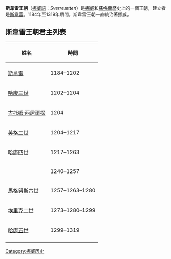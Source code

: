 {{Multiple issues|
{{Expand language|1=en|time=2020-10-11T08:11:33+00:00}}
{{Unreferenced|time=2020-10-11T08:11:33+00:00}}
}}
{{Royal house|
| surname      = 斯韋雷王朝
| parent house = [[吉勒王朝|吉勒王朝]]（宣稱）
| country      = [[挪威|挪威]]、[[蘇格蘭|蘇格蘭]]
| titles       = [[挪威君主列表|挪威國王]]<br>[[蘇格蘭君主列表|蘇格蘭女王]]
| founder      = [[斯韋雷|斯韋雷]]
| founding year= 1184年
| final ruler  = [[哈康五世|哈康五世]]
| dissolution  = 1319年
}}
'''斯韋雷王朝'''（[[挪威語|挪威語]]：''Sverreætten''）是[[挪威|挪威]]和[[蘇格蘭|蘇格蘭]]歷史上的一個王朝，建立者是[[斯韋雷|斯韋雷]]。1184年至1319年期間，斯韋雷王朝一直統治著挪威。
==斯韋雷王朝君主列表==
{| class="wikitable"
|-
! 姓名!! 時間
|-
| [[斯韋雷|斯韋雷]] || 1184–1202
|-
| [[哈康三世|哈康三世]] || 1202–1204
|-
| [[古托姆·西居爾松|古托姆·西居爾松]] || 1204 
|-
| [[英格二世|英格二世]] || 1204–1217
|-
| [[哈康四世|哈康四世]] || 1217–1263 
|-
| {{link-en|幼王哈康|Haakon the Young}} || 1240–1257
|-
| [[馬格努斯六世|馬格努斯六世]] || 1257–1263–1280
|-
| [[埃里克二世_(挪威)|埃里克二世]] || 1273–1280–1299
|-
| [[哈康五世|哈康五世]] || 1299–1319
|-
|}

{{歐洲各國王室|北歐}}
{{Authority control}}

[[Category:挪威历史|Category:挪威历史]]